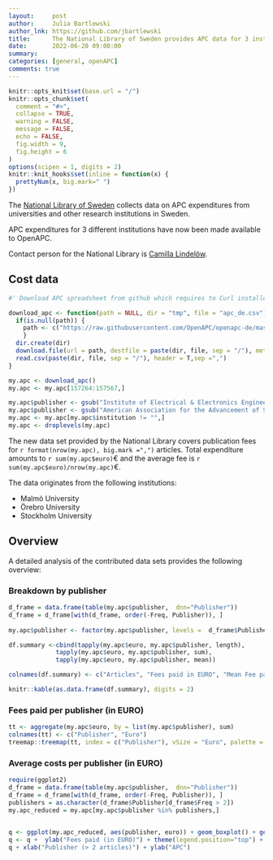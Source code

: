 ```yaml
---
layout:     post
author:     Julia Bartlewski
author_lnk: https://github.com/jbartlewski
title:      The National Library of Sweden provides APC data for 3 institutions
date:       2022-06-20 09:00:00
summary:    
categories: [general, openAPC]
comments: true
---
```



```r
knitr::opts_knit$set(base.url = "/")
knitr::opts_chunk$set(
  comment = "#>",
  collapse = TRUE,
  warning = FALSE, 
  message = FALSE,
  echo = FALSE,
  fig.width = 9,
  fig.height = 6
)
options(scipen = 1, digits = 2)
knitr::knit_hooks$set(inline = function(x) {
  prettyNum(x, big.mark=" ")
})
```
The [National Library of Sweden](https://www.kb.se/in-english.html) collects data on APC expenditures from universities and other research institutions in Sweden. 

APC expenditures for 3 different institutions have now been made available to OpenAPC.

Contact person for the National Library is [Camilla Lindelöw](mailto:Camilla.Lindelow@kb.se).

## Cost data

```r
#' Download APC spreadsheet from github which requires to Curl installed

download_apc <- function(path = NULL, dir = "tmp", file = "apc_de.csv"){
  if(is.null(path)) {
    path <- c("https://raw.githubusercontent.com/OpenAPC/openapc-de/master/data/apc_de.csv")
    } 
  dir.create(dir) 
  download.file(url = path, destfile = paste(dir, file, sep = "/"), method = "curl")
  read.csv(paste(dir, file, sep = "/"), header = T,sep =",")
}

my.apc <- download_apc()
my.apc <- my.apc[157264:157567,]

my.apc$publisher <- gsub("Institute of Electrical & Electronics Engineers \\(IEEE\\)", "IEEE", my.apc$publisher)
my.apc$publisher <- gsub("American Association for the Advancement of Science \\(AAAS\\)", "AAAS", my.apc$publisher)
my.apc <- my.apc[my.apc$institution != "",]
my.apc <- droplevels(my.apc)
```

The new data set provided by the National Library covers publication fees for `r format(nrow(my.apc), big.mark =",")` articles. Total expenditure amounts to `r sum(my.apc$euro)`€ and the average fee is `r sum(my.apc$euro)/nrow(my.apc)`€.

The data originates from the following institutions:

- Malmö University
- Örebro University
- Stockholm University


## Overview

A detailed analysis of the contributed data sets provides the following overview:

### Breakdown by publisher

```r
d_frame = data.frame(table(my.apc$publisher,  dnn="Publisher"))                 
d_frame = d_frame[with(d_frame, order(-Freq, Publisher)), ]                                           
                                    
my.apc$publisher <- factor(my.apc$publisher, levels =  d_frame$Publisher)

df.summary <-cbind(tapply(my.apc$euro, my.apc$publisher, length),
             tapply(my.apc$euro, my.apc$publisher, sum),
             tapply(my.apc$euro, my.apc$publisher, mean))

colnames(df.summary) <- c("Articles", "Fees paid in EURO", "Mean Fee paid")

knitr::kable(as.data.frame(df.summary), digits = 2)
```

### Fees paid per publisher (in EURO)

```r
tt <- aggregate(my.apc$euro, by = list(my.apc$publisher), sum)
colnames(tt) <- c("Publisher", "Euro")
treemap::treemap(tt, index = c("Publisher"), vSize = "Euro", palette = "Paired")
```

###  Average costs per publisher (in EURO)

```r
require(ggplot2)
d_frame = data.frame(table(my.apc$publisher,  dnn="Publisher"))                 
d_frame = d_frame[with(d_frame, order(-Freq, Publisher)), ]
publishers = as.character(d_frame$Publisher[d_frame$Freq > 2])
my.apc_reduced = my.apc[my.apc$publisher %in% publishers,]

  
q <- ggplot(my.apc_reduced, aes(publisher, euro)) + geom_boxplot() + geom_point()
q <- q +  ylab("Fees paid (in EURO)") + theme(legend.position="top") + theme_bw(base_size = 18) + coord_flip()
q + xlab("Publisher (> 2 articles)") + ylab("APC")
```

